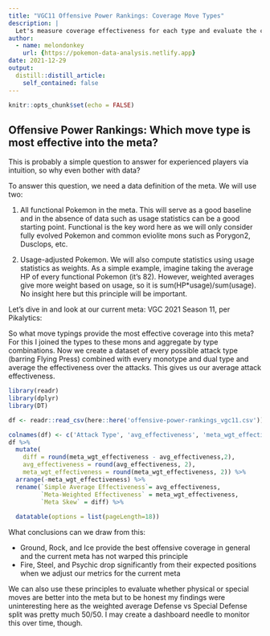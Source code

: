 ```yaml
---
title: "VGC11 Offensive Power Rankings: Coverage Move Types"
description: |
  Let's measure coverage effectiveness for each type and evaluate the current VGC11 meta.
author:
  - name: melondonkey
    url: {https://pokemon-data-analysis.netlify.app}
date: 2021-12-29
output:
  distill::distill_article:
    self_contained: false
---
```



```r
knitr::opts_chunk$set(echo = FALSE)
```

## Offensive Power Rankings:  Which move type is most effective into the meta? 

This is probably a simple question to answer for experienced players via intuition, so why even bother with data?  

To answer this question, we need a data definition of the meta.  We will use two:

1.  All functional Pokemon in the meta.  This will serve as a good baseline and in the absence of data such as usage statistics can be a good starting point.  Functional is the key word here as we will only consider fully evolved Pokemon and common eviolite mons such as Porygon2, Dusclops, etc.

2.  Usage-adjusted Pokemon.  We will also compute statistics using usage statistics as weights.  As a simple example, imagine taking the average HP of every functional Pokemon (it's 82).  However, weighted averages give more weight based on usage, so it is sum(HP*usage)/sum(usage).  No insight here but this principle will be important.

Let's dive in and look at our current meta: VGC 2021 Season 11, per Pikalytics:


So what move typings provide the most effective coverage into this meta?  For this I joined the types to these mons and aggregate by type combinations.  Now we create a dataset of every possible attack type (barring Flying Press) combined with every monotype and dual type and average the effectiveness over the attacks.  This gives us our average attack effectiveness. 

```r
library(readr)
library(dplyr)
library(DT)

df <- readr::read_csv(here::here('offensive-power-rankings_vgc11.csv'))

colnames(df) <- c('Attack Type', 'avg_effectiveness', 'meta_wgt_effectiveness')
df %>%
  mutate(
    diff = round(meta_wgt_effectiveness - avg_effectiveness,2),
    avg_effectiveness = round(avg_effectiveness, 2),
    meta_wgt_effectiveness = round(meta_wgt_effectiveness, 2)) %>%
  arrange(-meta_wgt_effectiveness) %>%
  rename(`Simple Average Effectiveness`= avg_effectiveness,
         `Meta-Weighted Effectiveness` = meta_wgt_effectiveness,
         `Meta Skew` = diff) %>%
  
  datatable(options = list(pageLength=18))

```

What conclusions can we draw from this:

* Ground, Rock, and Ice provide the best offensive coverage in general and the current meta has not warped this principle
* Fire, Steel, and Psychic drop significantly from their expected positions when we adjust our metrics for the current meta


We can also use these principles to evaluate whether physical or special moves are better into the meta but to be honest my findings were uninteresting here as the weighted average Defense vs Special Defense split was pretty much 50/50.  I may create a dashboard needle to monitor this over time, though.  
